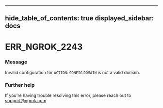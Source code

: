 

---
hide_table_of_contents: true
displayed_sidebar: docs
---


# ERR_NGROK_2243

### Message
Invalid configuration for `ACTION`: `CONFIG` `DOMAIN` is not a valid domain.

<ErrorDetails error="err_ngrok_2243" />



### Further help
If you're having trouble resolving this error, please reach out to [support@ngrok.com](mailto:support@ngrok.com?subject=Help%20with%20ERR_NGROK_2243)


